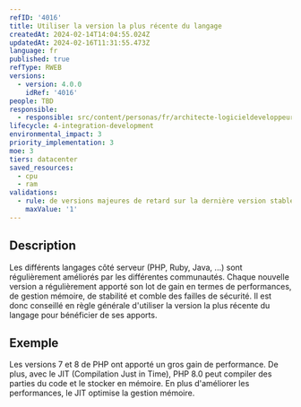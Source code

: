 ```yaml
---
refID: '4016'
title: Utiliser la version la plus récente du langage
createdAt: 2024-02-14T14:04:55.024Z
updatedAt: 2024-02-16T11:31:55.473Z
language: fr
published: true
refType: RWEB
versions:
  - version: 4.0.0
    idRef: '4016'
people: TBD
responsible:
  - responsible: src/content/personas/fr/architecte-logicieldeveloppeur.mdx
lifecycle: 4-integration-development
environmental_impact: 3
priority_implementation: 3
moe: 3
tiers: datacenter
saved_resources:
  - cpu
  - ram
validations:
  - rule: de versions majeures de retard sur la dernière version stable du langage
    maxValue: '1'
---
```


## Description

Les différents langages côté serveur (PHP, Ruby, Java, ...) sont régulièrement améliorés par les différentes communautés.
Chaque nouvelle version a régulièrement apporté son lot de gain en termes de performances, de gestion mémoire, de stabilité et comble des failles de sécurité.
Il est donc conseillé en règle générale d'utiliser la version la plus récente du langage pour bénéficier de ses apports.

## Exemple

Les versions 7 et 8 de PHP ont apporté un gros gain de performance.
De plus, avec le JIT (Compilation Just in Time), PHP 8.0 peut compiler des parties du code et le stocker en mémoire.
En plus d'améliorer les performances, le JIT optimise la gestion mémoire.
